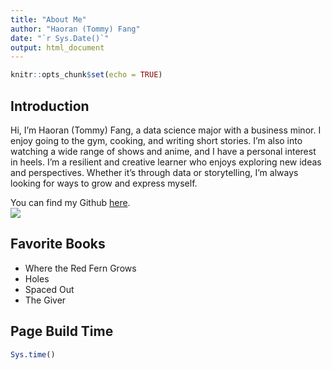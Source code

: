 ```yaml
---
title: "About Me"
author: "Haoran (Tommy) Fang"
date: "`r Sys.Date()`"
output: html_document
---
```


```r
knitr::opts_chunk$set(echo = TRUE)
```

## Introduction
Hi, I'm Haoran (Tommy) Fang, a data science major with a business minor. I enjoy going to the gym, cooking, and writing short stories. I’m also into watching a wide range of shows and anime, and I have a personal interest in heels. I'm a resilient and creative learner who enjoys exploring new ideas and perspectives. Whether it's through data or storytelling, I’m always looking for ways to grow and express myself.

You can find my Github [here](https://github.com/tominister). <br>
![](C:/Users/haora/SDS375-about-me/docs/selfie.png)


## Favorite Books
- Where the Red Fern Grows
- Holes  
- Spaced Out
- The Giver

## Page Build Time
```r
Sys.time()
```



